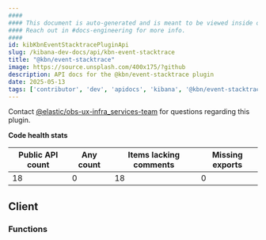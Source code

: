 ```yaml
---
####
#### This document is auto-generated and is meant to be viewed inside our experimental, new docs system.
#### Reach out in #docs-engineering for more info.
####
id: kibKbnEventStacktracePluginApi
slug: /kibana-dev-docs/api/kbn-event-stacktrace
title: "@kbn/event-stacktrace"
image: https://source.unsplash.com/400x175/?github
description: API docs for the @kbn/event-stacktrace plugin
date: 2025-05-13
tags: ['contributor', 'dev', 'apidocs', 'kibana', '@kbn/event-stacktrace']
---
```




Contact [@elastic/obs-ux-infra_services-team](https://github.com/orgs/elastic/teams/obs-ux-infra_services-team) for questions regarding this plugin.

**Code health stats**

| Public API count  | Any count | Items lacking comments | Missing exports |
|-------------------|-----------|------------------------|-----------------|
| 18 | 0 | 18 | 0 |

## Client

### Functions
<DocDefinitionList data={kbnEventStacktraceObj.client.functions}/>

